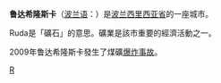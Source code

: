 {{Infobox Settlement
| name = 鲁达希隆斯卡<br />Ruda Śląska
| image_skyline = Ruda Śląska - Panorama na Kolonię Thurzo.JPG
| imagesize = 250px
| image_caption = 
| image_flag = Rudaslaska flag.svg
| image_shield = POL Ruda Śląska alt COA.svg
| pushpin_map = Poland
| pushpin_label_position = bottom
| subdivision_type = 国家
| subdivision_name = {{POL}}
| subdivision_type1 = [[省|省]]
| subdivision_name1 = [[西里西亚省|西里西亚省]]
| subdivision_type2 = [[县|县]]
| subdivision_name2 = 城市县
| area_total_km2 = 77.7
| population_as_of = 2007年
| population_total = 149346
| population_density_km2 = auto
| population_metro = 3487000
| timezone = [[欧洲中部时间|CET]]
| utc_offset = +1
| timezone_DST = [[欧洲中部夏令时间|CEST]]
| utc_offset_DST = +2
| latd = 50 | latm = 16 | lats =  | latNS = N | longd = 18 | longm = 42 | longs =  | longEW = E
| postal_code_type = 邮政编码
| postal_code = 41-700 to 41-718
| area_code = +48 32
| blank_name = 汽车牌照
| blank_info = SRS, SL
| website = http://www.rudaslaska.pl/ 
}}
'''鲁达希隆斯卡'''（[[波兰语|波兰语]]：'''{{lang|pl|Ruda Śląska}}'''）是[[波兰|波兰]][[西里西亚省|西里西亚省]]的一座城市。

Ruda是「礦石」的意思。礦業是該市重要的經濟活動之一。

2009年鲁达希隆斯卡發生了煤礦[[2009年魯達希隆斯卡煤礦爆炸事故|爆炸事故]]。

{{Commons|Ruda Śląska|鲁达希隆斯卡}}
{{Authority control}}
{{Poland-stub}}

[[Category:西里西亚省城市|R]]